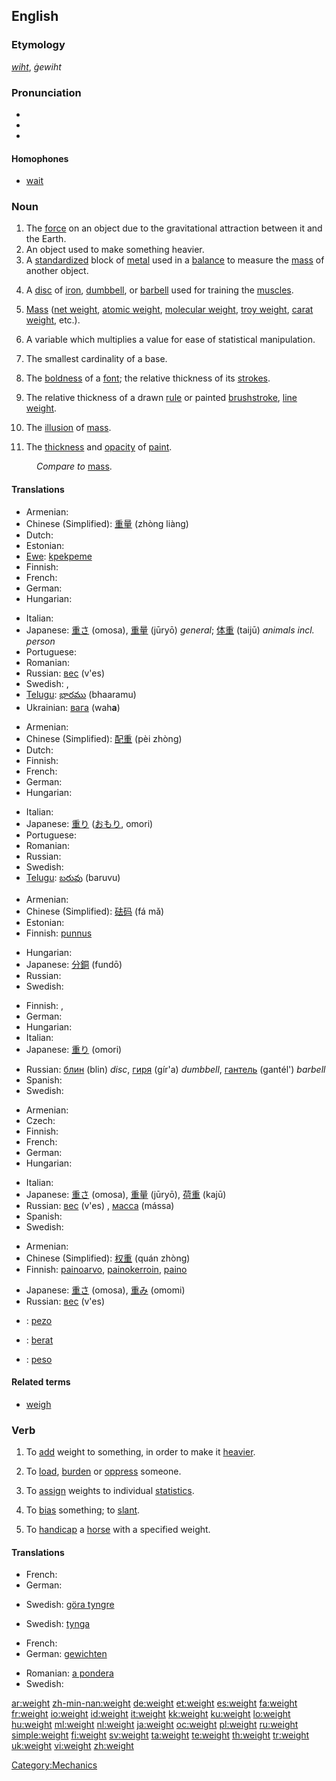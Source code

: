 {{wikipedia|dab=weight (disambiguation)|weight}}
==English==

===Etymology===
{{etyl|ang}} ''[[wiht]]'', ''ġewiht''

===Pronunciation===
* {{IPA|/weɪt/}}
* {{audio|en-us-weight.ogg|Audio (US)}}
* {{rhymes|eɪt}}

====Homophones====
* [[wait]]

===Noun===
{{wikipedia|weight}}
{{en-noun}}

# The [[force]] on an object due to the gravitational attraction between it and the Earth.
# An object used to make something heavier.
# A [[standardized]] block of [[metal]] used in a [[balance]] to measure the [[mass]] of another object.
# {{weightlifting}} A [[disc]] of [[iron]], [[dumbbell]], or [[barbell]] used for training the [[muscle]]s.
# {{physics}} [[mass|Mass]] ([[net weight]], [[atomic weight]], [[molecular weight]], [[troy weight]], [[carat weight]], etc.).
# {{statistics}} A variable which multiplies a value for ease of statistical manipulation.
# {{topology}} The smallest cardinality of a base.
# {{typography}} The [[boldness]] of a [[font]]; the relative thickness of its [[stroke]]s.
# {{context|visual art}} The relative thickness of a drawn [[rule]] or painted [[brushstroke]], [[line weight]].
# {{context|visual art}} The [[illusion]] of [[mass]].
# {{context|visual art}} The [[thickness]] and [[opacity]] of [[paint]].

: ''Compare to'' [[mass]].

====Translations====
{{trans-top|force due to gravity}}
* Armenian: {{t-|hy|կշիռ|tr=kšiṙ|sc=Armn|xs=Armenian}}
* Chinese (Simplified): [[重量]] (zhòng liàng)
* Dutch: {{t+|nl|gewicht}}
* Estonian: {{t-|et|kaal}}
* [[Ewe]]: [[kpekpeme]] {{n}}
* Finnish: {{t+|fi|paino}}
* French: {{t+|fr|poids}}
* German: {{t+|de|Gewicht|n}}
* Hungarian: {{t+|hu|súly}}
{{trans-mid}}
* Italian: {{t+|it|peso|m}}
* Japanese: [[重さ]] (omosa), [[重量]] (jūryō) ''general''; [[体重]] (taijū) ''animals incl. person''
* Portuguese: {{t+|pt|peso}}
* Romanian: {{t-|ro|greutate|f}}
* Russian: [[вес]] (v'es) {{m}}
* Swedish: {{t+|sv|tyngd|c}}, {{t+|sv|vikt|c}}
* [[Telugu]]: [[భారము]] (bhaaramu)
* Ukrainian: [[вага]] (wah'''a''') {{f}}
{{trans-bottom}}

{{trans-top|object to make something heavier}}
* Armenian: {{t|hy|բեռ|tr=beṙ|sc=Armn|xs=Armenian}}
* Chinese (Simplified): [[配重]] (pèi zhòng)
* Dutch: {{t+|nl|gewicht}}
* Finnish: {{t+|fi|paino}}
* French: {{t+|fr|poids}}
* German: {{t+|de|Gewicht|n}}
* Hungarian: {{t+|hu|súly}}
{{trans-mid}}
* Italian: {{t+|it|peso|m}}
* Japanese: [[重り]] ([[おもり]], omori)
* Portuguese: {{t+|pt|peso}}
* Romanian: {{t-|ro|greutate|f}}
* Russian: {{t+|ru|груз|m|tr=gruz|sc=Cyrl}}
* Swedish: {{t+|sv|vikt|c}}
* [[Telugu]]: [[బరువు]] (baruvu)
{{trans-bottom}}

{{trans-top|measuring weights}}
* Armenian: {{t|hy|կշռաքար|tr=kšṙak'ar|sc=Armn|xs=Armenian}}
* Chinese (Simplified): [[砝码]] (fá mǎ)
* Estonian: {{t|et|kaaluma}}
* Finnish: [[punnus]]
{{trans-mid}}
* Hungarian: {{t+|hu|súly}}
* Japanese: [[分銅]] (fundō)
* Russian: {{t+|ru|гиря|f|tr=gír'a|sc=Cyrl}}
* Swedish: {{t+|sv|vikt|c}}
{{trans-bottom}}

{{trans-top|sport device}}
* Finnish: {{t+|fi|paino}}, {{t-|fi|puntti}}
* German: {{t+|de|Gewicht|n}}
* Hungarian: {{t+|hu|súly}}
* Italian: {{t+|it|peso|m}}
* Japanese: [[重り]] (omori)
{{trans-mid}}
* Russian: [[блин]] (blin) {{m}} ''disc'', [[гиря]] (gír'a) {{f}} ''dumbbell'', [[гантель]] (gantél') {{f}} ''barbell''
* Spanish: {{t-|es|pesa|f}}
* Swedish: {{t+|sv|vikt|c}}
{{trans-bottom}}

{{trans-top|physics: mass}}
* Armenian: {{t-|hy|զանգված|tr=zangvaç|sc=Armn|xs=Armenian}}
* Czech: {{t-|cs|váha|f}}
* Finnish: {{t+|fi|paino}}
* French: {{t+|fr|masse}}
* German: {{t+|de|Masse|f}}
* Hungarian: {{t+|hu|tömeg}}
{{trans-mid}}
* Italian: {{t+|it|massa|f}}
* Japanese: [[重さ]] (omosa), [[重量]] (jūryō), [[荷重]] (kajū)
* Russian: [[вес]] (v'es) {{m}}, [[масса]] (mássa) {{f}}
* Spanish: {{t+|es|masa|f}}
* Swedish: {{t+|sv|massa|c}}
{{trans-bottom}}

{{trans-top|statistics: statistical value}}
* Armenian: {{t-|hy|կշիռ|tr=kšiṙ|sc=Armn|xs=Armenian}}
* Chinese (Simplified): [[权重]] (quán zhòng)
* Finnish: [[painoarvo]], [[painokerroin]], [[paino]]
{{trans-mid}}
* Japanese: [[重さ]] (omosa), [[重み]] (omomi)
* Russian: [[вес]] (v'es) {{m}}
{{trans-bottom}}

{{checktrans-top}}
* {{ttbc|Ido}} : [[pezo]]
* {{ttbc|Indonesian}}: [[berat]]
* {{ttbc|Spanish}}: [[peso]] {{m}}
{{trans-bottom}}

====Related terms====
* [[weigh]]

===Verb===
{{en-verb}}

# {{transitive}} To [[add]] weight to something, in order to make it [[heavier]].
# {{transitive}} To [[load]], [[burden]] or [[oppress]] someone.
# {{context|transitive|mathematics}} To [[assign]] weights to individual [[statistic]]s.
# {{transitive}} To [[bias]] something; to [[slant]].
# {{context|transitive|horse racing}} To [[handicap]] a [[horse]] with a specified weight.

====Translations====
{{trans-top|add weight}}
* French: {{t+|fr|alourdir}}
* German: {{t+|de|beschweren}}
{{trans-mid}}
* Swedish: [[göra tyngre]]
{{trans-bottom}}

{{trans-top|oppress}}
* Swedish: [[tynga]]
{{trans-mid}}
{{trans-bottom}}

{{trans-top|in mathematics}}
* French: {{t+|fr|pondérer}}
* German: [[gewichten]]
{{trans-mid}}
* Romanian: [[a pondera]]
* Swedish: {{t+|sv|vikta}}
{{trans-bottom}}

{{trans-top|to bias, to slant}}
{{trans-mid}}
{{trans-bottom}}

{{trans-top|to handicap a horse}}
{{trans-mid}}
{{trans-bottom}}

[[Category:Mechanics]]

[[ar:weight]]
[[zh-min-nan:weight]]
[[de:weight]]
[[et:weight]]
[[es:weight]]
[[fa:weight]]
[[fr:weight]]
[[io:weight]]
[[id:weight]]
[[it:weight]]
[[kk:weight]]
[[ku:weight]]
[[lo:weight]]
[[hu:weight]]
[[ml:weight]]
[[nl:weight]]
[[ja:weight]]
[[oc:weight]]
[[pl:weight]]
[[ru:weight]]
[[simple:weight]]
[[fi:weight]]
[[sv:weight]]
[[ta:weight]]
[[te:weight]]
[[th:weight]]
[[tr:weight]]
[[uk:weight]]
[[vi:weight]]
[[zh:weight]]